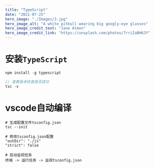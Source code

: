 ```yaml
---
title: "TypeScript"
date: "2021-07-25"
hero_image: "./Images/3.jpg"
hero_image_alt: "A white pitbull wearing big googly-eye glasses"
hero_image_credit_text: "Jane Almon"
hero_image_credit_link: "https://unsplash.com/photos/7rriIaBH6JY"
---
```

# 安装`TypeScript`

```js
npm install -g typescript

// 查看版本检查是否成功
tsc -v
```

# vscode自动编译

```shell
# 生成配置文件tsconfig.json
tsc --init

# 修改tsconfig.json配置
"outDir": "./js"
"strict": false

# 启动监视任务
终端 -> 运行任务 -> 监视tsconfig.json
```